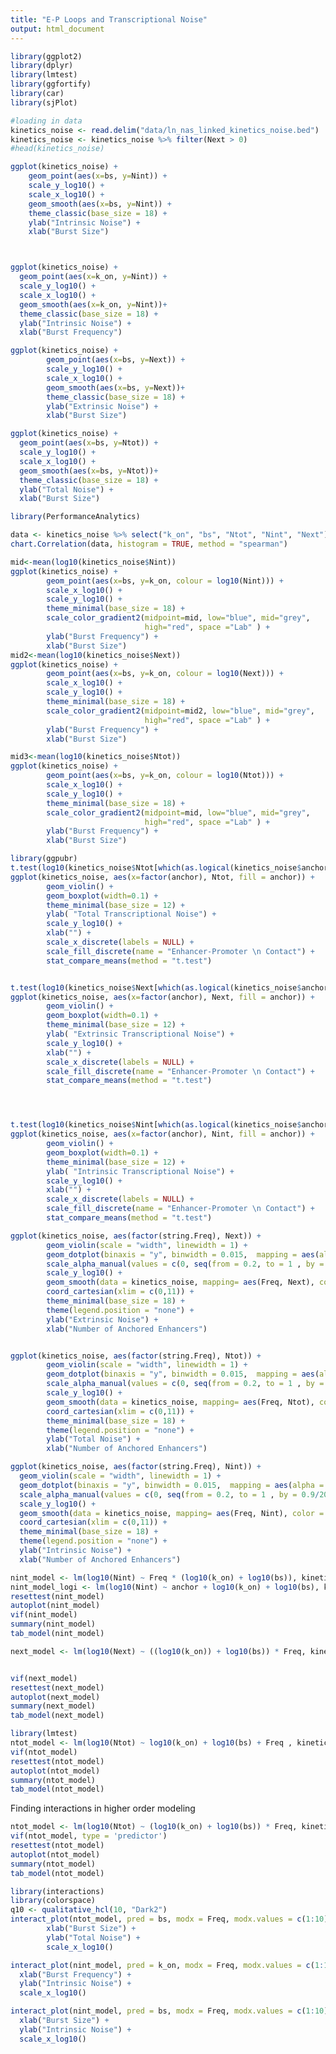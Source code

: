 ```yaml
---
title: "E-P Loops and Transcriptional Noise"
output: html_document
---
```



```r
library(ggplot2)
library(dplyr)
library(lmtest)
library(ggfortify)
library(car)
library(sjPlot)

#loading in data
kinetics_noise <- read.delim("data/ln_nas_linked_kinetics_noise.bed")
kinetics_noise <- kinetics_noise %>% filter(Next > 0)
#head(kinetics_noise)
```

```r
ggplot(kinetics_noise) +
    geom_point(aes(x=bs, y=Nint)) +
    scale_y_log10() +
    scale_x_log10() +
    geom_smooth(aes(x=bs, y=Nint)) +
    theme_classic(base_size = 18) +
    ylab("Intrinsic Noise") +
    xlab("Burst Size")



ggplot(kinetics_noise) +
  geom_point(aes(x=k_on, y=Nint)) +
  scale_y_log10() +
  scale_x_log10() +
  geom_smooth(aes(x=k_on, y=Nint))+
  theme_classic(base_size = 18) +
  ylab("Intrinsic Noise") +
  xlab("Burst Frequency")

ggplot(kinetics_noise) +
        geom_point(aes(x=bs, y=Next)) +
        scale_y_log10() +
        scale_x_log10() +
        geom_smooth(aes(x=bs, y=Next))+
        theme_classic(base_size = 18) +
        ylab("Extrinsic Noise") +
        xlab("Burst Size")

ggplot(kinetics_noise) +
  geom_point(aes(x=bs, y=Ntot)) +
  scale_y_log10() +
  scale_x_log10() +
  geom_smooth(aes(x=bs, y=Ntot))+
  theme_classic(base_size = 18) +
  ylab("Total Noise") +
  xlab("Burst Size")

library(PerformanceAnalytics)

data <- kinetics_noise %>% select("k_on", "bs", "Ntot", "Nint", "Next") %>% log10()
chart.Correlation(data, histogram = TRUE, method = "spearman")

```


```r
mid<-mean(log10(kinetics_noise$Nint))
ggplot(kinetics_noise) +
        geom_point(aes(x=bs, y=k_on, colour = log10(Nint))) +
        scale_x_log10() +
        scale_y_log10() +
        theme_minimal(base_size = 18) +
        scale_color_gradient2(midpoint=mid, low="blue", mid="grey",
                              high="red", space ="Lab" ) +
        ylab("Burst Frequency") +
        xlab("Burst Size")
mid2<-mean(log10(kinetics_noise$Next))
ggplot(kinetics_noise) +
        geom_point(aes(x=bs, y=k_on, colour = log10(Next))) +
        scale_x_log10() +
        scale_y_log10() +
        theme_minimal(base_size = 18) +
        scale_color_gradient2(midpoint=mid2, low="blue", mid="grey",
                              high="red", space ="Lab" ) +
        ylab("Burst Frequency") +
        xlab("Burst Size")

mid3<-mean(log10(kinetics_noise$Ntot))
ggplot(kinetics_noise) +
        geom_point(aes(x=bs, y=k_on, colour = log10(Ntot))) +
        scale_x_log10() +
        scale_y_log10() +
        theme_minimal(base_size = 18) +
        scale_color_gradient2(midpoint=mid, low="blue", mid="grey",
                              high="red", space ="Lab" ) +
        ylab("Burst Frequency") +
        xlab("Burst Size")


```
```r
library(ggpubr)
t.test(log10(kinetics_noise$Ntot[which(as.logical(kinetics_noise$anchor))]),log10(kinetics_noise$Ntot[which(!as.logical(kinetics_noise$anchor))]))
ggplot(kinetics_noise, aes(x=factor(anchor), Ntot, fill = anchor)) +
        geom_violin() +
        geom_boxplot(width=0.1) +
        theme_minimal(base_size = 12) +
        ylab( "Total Transcriptional Noise") +
        scale_y_log10() +
        xlab("") +
        scale_x_discrete(labels = NULL) +
        scale_fill_discrete(name = "Enhancer-Promoter \n Contact") +
        stat_compare_means(method = "t.test")


t.test(log10(kinetics_noise$Next[which(as.logical(kinetics_noise$anchor))]),log10(kinetics_noise$Next[which(!as.logical(kinetics_noise$anchor))]))
ggplot(kinetics_noise, aes(x=factor(anchor), Next, fill = anchor)) +
        geom_violin() +
        geom_boxplot(width=0.1) +
        theme_minimal(base_size = 12) +
        ylab( "Extrinsic Transcriptional Noise") +
        scale_y_log10() +
        xlab("") +
        scale_x_discrete(labels = NULL) +
        scale_fill_discrete(name = "Enhancer-Promoter \n Contact") +
        stat_compare_means(method = "t.test")




t.test(log10(kinetics_noise$Nint[which(as.logical(kinetics_noise$anchor))]),log10(kinetics_noise$Nint[which(!as.logical(kinetics_noise$anchor))]))
ggplot(kinetics_noise, aes(x=factor(anchor), Nint, fill = anchor)) +
        geom_violin() +
        geom_boxplot(width=0.1) +
        theme_minimal(base_size = 12) +
        ylab( "Intrinsic Transcriptional Noise") +
        scale_y_log10() +
        xlab("") +
        scale_x_discrete(labels = NULL) +
        scale_fill_discrete(name = "Enhancer-Promoter \n Contact") +
        stat_compare_means(method = "t.test")
```


```r

ggplot(kinetics_noise, aes(factor(string.Freq), Next)) +
        geom_violin(scale = "width", linewidth = 1) +
        geom_dotplot(binaxis = "y", binwidth = 0.015,  mapping = aes(alpha = factor(string.Freq)), color = "blue") +
        scale_alpha_manual(values = c(0, seq(from = 0.2, to = 1 , by = 0.9/20))) +
        scale_y_log10() +
        geom_smooth(data = kinetics_noise, mapping= aes(Freq, Next), color = "red") +
        coord_cartesian(xlim = c(0,11)) +
        theme_minimal(base_size = 18) +
        theme(legend.position = "none") +
        ylab("Extrinsic Noise") +
        xlab("Number of Anchored Enhancers")


ggplot(kinetics_noise, aes(factor(string.Freq), Ntot)) +
        geom_violin(scale = "width", linewidth = 1) +
        geom_dotplot(binaxis = "y", binwidth = 0.015,  mapping = aes(alpha = factor(string.Freq)), color = "blue") +
        scale_alpha_manual(values = c(0, seq(from = 0.2, to = 1 , by = 0.9/20))) +
        scale_y_log10() +
        geom_smooth(data = kinetics_noise, mapping= aes(Freq, Ntot), color = "red") +
        coord_cartesian(xlim = c(0,11)) +
        theme_minimal(base_size = 18) +
        theme(legend.position = "none") +
        ylab("Total Noise") +
        xlab("Number of Anchored Enhancers")

ggplot(kinetics_noise, aes(factor(string.Freq), Nint)) +
  geom_violin(scale = "width", linewidth = 1) +
  geom_dotplot(binaxis = "y", binwidth = 0.015,  mapping = aes(alpha = factor(string.Freq)), color = "blue") +
  scale_alpha_manual(values = c(0, seq(from = 0.2, to = 1 , by = 0.9/20))) +
  scale_y_log10() +
  geom_smooth(data = kinetics_noise, mapping= aes(Freq, Nint), color = "red") +
  coord_cartesian(xlim = c(0,11)) +
  theme_minimal(base_size = 18) +
  theme(legend.position = "none") +
  ylab("Intrinsic Noise") +
  xlab("Number of Anchored Enhancers")
```
```r
nint_model <- lm(log10(Nint) ~ Freq * (log10(k_on) + log10(bs)), kinetics_noise)
nint_model_logi <- lm(log10(Nint) ~ anchor + log10(k_on) + log10(bs), kinetics_noise)
resettest(nint_model)
autoplot(nint_model)
vif(nint_model)
summary(nint_model)
tab_model(nint_model)
```
```r
next_model <- lm(log10(Next) ~ ((log10(k_on)) + log10(bs)) * Freq, kinetics_noise)


vif(next_model)
resettest(next_model)
autoplot(next_model)
summary(next_model)
tab_model(next_model)
```
```r
library(lmtest)
ntot_model <- lm(log10(Ntot) ~ log10(k_on) + log10(bs) + Freq , kinetics_noise)
vif(ntot_model)
resettest(ntot_model)
autoplot(ntot_model)
summary(ntot_model)
tab_model(ntot_model)
```
Finding interactions in higher order modeling
```r
ntot_model <- lm(log10(Ntot) ~ (log10(k_on) + log10(bs)) * Freq, kinetics_noise)
vif(ntot_model, type = 'predictor')
resettest(ntot_model)
autoplot(ntot_model)
summary(ntot_model)
tab_model(ntot_model)
```

```r
library(interactions)
library(colorspace)
q10 <- qualitative_hcl(10, "Dark2")
interact_plot(ntot_model, pred = bs, modx = Freq, modx.values = c(1:10), colors = q10, legend.main = "# of Enhancers") + theme_minimal(base_size = 18) +
        xlab("Burst Size") +
        ylab("Total Noise") +
        scale_x_log10()

interact_plot(nint_model, pred = k_on, modx = Freq, modx.values = c(1:10), colors = q10, legend.main = "# of Enhancers") + theme_minimal(base_size = 18) +
  xlab("Burst Frequency") +
  ylab("Intrinsic Noise") +
  scale_x_log10()

interact_plot(nint_model, pred = bs, modx = Freq, modx.values = c(1:10), colors = q10, legend.main = "# of Enhancers") + theme_minimal(base_size = 18) +
  xlab("Burst Size") +
  ylab("Intrinsic Noise") +
  scale_x_log10()
```

